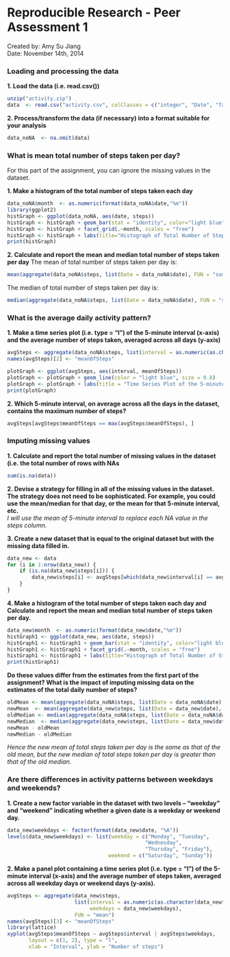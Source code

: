 Reproducible Research - Peer Assessment 1
==========================================
Created by: Amy Su Jiang  
Date: November 14th, 2014  

### Loading and processing the data

__1. Load the data (i.e. read.csv())__
```r
unzip("activity.zip")
data  <- read.csv("activity.csv", colClasses = c("integer", "Date", "factor"))
```
  
__2. Process/transform the data (if necessary) into a format suitable for your analysis__
```r
data_noNA  <- na.omit(data)
```

### What is mean total number of steps taken per day?  
For this part of the assignment, you can ignore the missing values in the dataset.  
  
__1. Make a histogram of the total number of steps taken each day__
```r
data_noNA$month  <- as.numeric(format(data_noNA$date,"%m"))
library(ggplot2)
histGraph <- ggplot(data_noNA, aes(date, steps))
histGraph <- histGraph + geom_bar(stat = "identity", color="light blue", fill="light blue", width = 0.7)
histGraph <- histGraph + facet_grid(.~month, scales = "free")
histGraph <- histGraph + labs(title="Histograph of Total Number of Steps Taken Each Day\n")
print(histGraph)
```
  
__2. Calculate and report the mean and median total number of steps taken per day__
The mean of total number of steps taken per day is:  
```r
mean(aggregate(data_noNA$steps, list(Date = data_noNA$date), FUN = "sum")$x)
```
  
The median of total number of steps taken per day is:  
```r
median(aggregate(data_noNA$steps, list(Date = data_noNA$date), FUN = "sum")$x)
```
  
### What is the average daily activity pattern?    
__1. Make a time series plot (i.e. type = "l") of the 5-minute interval (x-axis) and the average number of steps taken, averaged across all days (y-axis)__
```r
avgSteps <- aggregate(data_noNA$steps, list(interval = as.numeric(as.character(data_noNA$interval))), FUN = "mean")
names(avgSteps)[2] <- "meanOfSteps"

plotGraph <- ggplot(avgSteps, aes(interval, meanOfSteps))
plotGraph <- plotGraph + geom_line(color = "light blue", size = 0.8)
plotGraph <- plotGraph + labs(title = "Time Series Plot of the 5-minute Interval\n")
print(plotGraph)
```
  
__2. Which 5-minute interval, on average across all the days in the dataset, contains the maximum number of steps?__ 
```r
avgSteps[avgSteps$meanOfSteps == max(avgSteps$meanOfSteps), ]
```

  
### Imputing missing values
__1. Calculate and report the total number of missing values in the dataset (i.e. the total number of rows with NAs__
```r
sum(is.na(data))
```
  
__2. Devise a strategy for filling in all of the missing values in the dataset. The strategy does not need to be sophisticated. For example, you could use the mean/median for that day, or the mean for that 5-minute interval, etc.__   
_I will use the mean of 5-minute interval to replace each NA value in the steps column._
  
__3. Create a new dataset that is equal to the original dataset but with the missing data filled in.__
```r
data_new <- data 
for (i in 1:nrow(data_new)) {
    if (is.na(data_new$steps[i])) {
        data_new$steps[i] <- avgSteps[which(data_new$interval[i] == avgSteps$interval), ]$meanOfSteps
    }
}
```
  
__4. Make a histogram of the total number of steps taken each day and Calculate and report the mean and median total number of steps taken per day. __
```r
data_new$month  <- as.numeric(format(data_new$date,"%m"))
histGraph1 <- ggplot(data_new, aes(date, steps))
histGraph1 <- histGraph1 + geom_bar(stat = "identity", color="light blue", fill="light blue", width = 0.7)
histGraph1 <- histGraph1 + facet_grid(.~month, scales = "free")
histGraph1 <- histGraph1 + labs(title="Histograph of Total Number of Steps Taken Each Day \n(No Missing Values)\n")
print(histGraph1)
```
  
__Do these values differ from the estimates from the first part of the assignment? What is the impact of imputing missing data on the estimates of the total daily number of steps?__
```r
oldMean <- mean(aggregate(data_noNA$steps, list(Date = data_noNA$date), FUN = "sum")$x)
newMean  <- mean(aggregate(data_new$steps, list(Date = data_new$date), FUN = "sum")$x)
oldMedian <- median(aggregate(data_noNA$steps, list(Date = data_noNA$date), FUN = "sum")$x)
newMedian  <- median(aggregate(data_new$steps, list(Date = data_new$date), FUN = "sum")$x)
newMean - oldMean
newMedian - oldMedian
```    
_Hence the new mean of total steps taken per day is the same as that of the old mean, but the new median of total steps taken per day is greater than that of the old median._  

  
### Are there differences in activity patterns between weekdays and weekends?  
__1. Create a new factor variable in the dataset with two levels -- "weekday" and "weekend" indicating whether a given date is a weekday or weekend day.__
```r
data_new$weekdays <- factor(format(data_new$date, "%A"))
levels(data_new$weekdays) <- list(weekday = c("Monday", "Tuesday",
                                             "Wednesday", 
                                             "Thursday", "Friday"),
                                 weekend = c("Saturday", "Sunday"))
```
  
__2. Make a panel plot containing a time series plot (i.e. type = "l") of the 5-minute interval (x-axis) and the average number of steps taken, averaged across all weekday days or weekend days (y-axis).__
```r
avgSteps <- aggregate(data_new$steps, 
                      list(interval = as.numeric(as.character(data_new$interval)), 
                           weekdays = data_new$weekdays),
                      FUN = "mean")
names(avgSteps)[3] <- "meanOfSteps"
library(lattice)
xyplot(avgSteps$meanOfSteps ~ avgSteps$interval | avgSteps$weekdays,
       layout = c(1, 2), type = "l", 
       xlab = "Interval", ylab = "Number of steps")
```